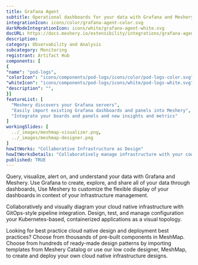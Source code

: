 ```yaml
---
title: Grafana Agent
subtitle: Operational dashboards for your data with Grafana and Meshery
integrationIcon: icons/color/grafana-agent-color.svg
darkModeIntegrationIcon: icons/white/grafana-agent-white.svg
docURL: https://docs.meshery.io/extensibility/integrations/grafana-agent
description: 
category: Observability and Analysis
subcategory: Monitoring
registrant: Artifact Hub
components: [
{
"name": "pod-logs",
"colorIcon": "icons/components/pod-logs/icons/color/pod-logs-color.svg",
"whiteIcon": "icons/components/pod-logs/icons/white/pod-logs-white.svg",
"description": "",
}]
featureList: [
  "Meshery discovers your Grafana servers",
  "Easily import existing Grafana dashboards and panels into Meshery",
  "Integrate your boards and panels and new insights and metrics"
]
workingSlides: [
  ../_images/meshmap-visualizer.png,
  ../_images/meshmap-designer.png
]
howItWorks: "Collaborative Infrastructure as Design"
howItWorksDetails: "Collaboratively manage infrastructure with your coworkers synchronously sharing the same designs."
published: TRUE
---
```


<p>
  Query, visualize, alert on, and understand your data with Grafana and Meshery. Use Grafana to
  create, explore, and share all of your data through dashboards, Use Meshery to customize the
  flexible display of your dashboards in context of your infrastructure management.
</p>
<p>
  Collaboratively and visually diagram your cloud native infrastructure with GitOps-style pipeline
  integration. Design, test, and manage configuration your Kubernetes-based, containerized
  applications as a visual topology.
</p>
<p>
  Looking for best practice cloud native design and deployment best practices? Choose from thousands
  of pre-built components in MeshMap. Choose from hundreds of ready-made design patterns by
  importing templates from Meshery Catalog or use our low code designer, MeshMap, to create and
  deploy your own cloud native infrastructure designs.
</p>
